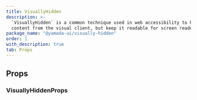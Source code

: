```yaml
---
title: VisuallyHidden
description: >-
  `VisuallyHidden` is a common technique used in web accessibility to hide
  content from the visual client, but keep it readable for screen readers.
package_name: "@yamada-ui/visually-hidden"
order: 1
with_description: true
tab: Props
---
```


## Props

### VisuallyHiddenProps

<PropsCard id="visuallyhidden-_accept" name="_accept" type="CSSUIObject" />

<PropsCard id="visuallyhidden-_active" name="_active" type="CSSUIObject" />

<PropsCard id="visuallyhidden-_after" name="_after" type="CSSUIObject" />

<PropsCard id="visuallyhidden-_anylink" name="_anyLink" type="CSSUIObject" />

<PropsCard id="visuallyhidden-_autofill" name="_autofill" type="CSSUIObject" />

<PropsCard id="visuallyhidden-_backdrop" name="_backdrop" type="CSSUIObject" />

<PropsCard id="visuallyhidden-_before" name="_before" type="CSSUIObject" />

<PropsCard id="visuallyhidden-_between" name="_between" type="CSSUIObject" />

<PropsCard id="visuallyhidden-_blank" name="_blank" type="CSSUIObject" />

<PropsCard id="visuallyhidden-_checked" name="_checked" type="CSSUIObject" />

<PropsCard id="visuallyhidden-_cue" name="_cue" type="CSSUIObject" />

<PropsCard
  id="visuallyhidden-_cueregion"
  name="_cueRegion"
  type="CSSUIObject"
/>

<PropsCard id="visuallyhidden-_dark" name="_dark" type="CSSUIObject" />

<PropsCard id="visuallyhidden-_default" name="_default" type="CSSUIObject" />

<PropsCard id="visuallyhidden-_disabled" name="_disabled" type="CSSUIObject" />

<PropsCard id="visuallyhidden-_empty" name="_empty" type="CSSUIObject" />

<PropsCard id="visuallyhidden-_enabled" name="_enabled" type="CSSUIObject" />

<PropsCard id="visuallyhidden-_end" name="_end" type="CSSUIObject" />

<PropsCard id="visuallyhidden-_even" name="_even" type="CSSUIObject" />

<PropsCard id="visuallyhidden-_expanded" name="_expanded" type="CSSUIObject" />

<PropsCard
  id="visuallyhidden-_fileselector"
  name="_fileSelector"
  type="CSSUIObject"
/>

<PropsCard id="visuallyhidden-_filled" name="_filled" type="CSSUIObject" />

<PropsCard id="visuallyhidden-_first" name="_first" type="CSSUIObject" />

<PropsCard
  id="visuallyhidden-_firstletter"
  name="_firstLetter"
  type="CSSUIObject"
/>

<PropsCard
  id="visuallyhidden-_firstline"
  name="_firstLine"
  type="CSSUIObject"
/>

<PropsCard id="visuallyhidden-_focus" name="_focus" type="CSSUIObject" />

<PropsCard
  id="visuallyhidden-_focusvisible"
  name="_focusVisible"
  type="CSSUIObject"
/>

<PropsCard
  id="visuallyhidden-_focuswithin"
  name="_focusWithin"
  type="CSSUIObject"
/>

<PropsCard
  id="visuallyhidden-_fullscreen"
  name="_fullScreen"
  type="CSSUIObject"
/>

<PropsCard id="visuallyhidden-_grabbed" name="_grabbed" type="CSSUIObject" />

<PropsCard
  id="visuallyhidden-_groupaccept"
  name="_groupAccept"
  type="CSSUIObject"
/>

<PropsCard
  id="visuallyhidden-_groupactive"
  name="_groupActive"
  type="CSSUIObject"
/>

<PropsCard
  id="visuallyhidden-_groupblank"
  name="_groupBlank"
  type="CSSUIObject"
/>

<PropsCard
  id="visuallyhidden-_groupchecked"
  name="_groupChecked"
  type="CSSUIObject"
/>

<PropsCard
  id="visuallyhidden-_groupdisabled"
  name="_groupDisabled"
  type="CSSUIObject"
/>

<PropsCard
  id="visuallyhidden-_groupenabled"
  name="_groupEnabled"
  type="CSSUIObject"
/>

<PropsCard
  id="visuallyhidden-_groupexpanded"
  name="_groupExpanded"
  type="CSSUIObject"
/>

<PropsCard
  id="visuallyhidden-_groupfocus"
  name="_groupFocus"
  type="CSSUIObject"
/>

<PropsCard
  id="visuallyhidden-_groupfocusvisible"
  name="_groupFocusVisible"
  type="CSSUIObject"
/>

<PropsCard
  id="visuallyhidden-_groupfocuswithin"
  name="_groupFocusWithin"
  type="CSSUIObject"
/>

<PropsCard
  id="visuallyhidden-_groupgrabbed"
  name="_groupGrabbed"
  type="CSSUIObject"
/>

<PropsCard
  id="visuallyhidden-_grouphorizontal"
  name="_groupHorizontal"
  type="CSSUIObject"
/>

<PropsCard
  id="visuallyhidden-_grouphover"
  name="_groupHover"
  type="CSSUIObject"
/>

<PropsCard
  id="visuallyhidden-_groupidle"
  name="_groupIdle"
  type="CSSUIObject"
/>

<PropsCard
  id="visuallyhidden-_groupinvalid"
  name="_groupInvalid"
  type="CSSUIObject"
/>

<PropsCard
  id="visuallyhidden-_grouploaded"
  name="_groupLoaded"
  type="CSSUIObject"
/>

<PropsCard
  id="visuallyhidden-_grouploading"
  name="_groupLoading"
  type="CSSUIObject"
/>

<PropsCard
  id="visuallyhidden-_groupoptional"
  name="_groupOptional"
  type="CSSUIObject"
/>

<PropsCard
  id="visuallyhidden-_groupplaceholdershown"
  name="_groupPlaceholderShown"
  type="CSSUIObject"
/>

<PropsCard
  id="visuallyhidden-_grouppressed"
  name="_groupPressed"
  type="CSSUIObject"
/>

<PropsCard
  id="visuallyhidden-_groupreadonly"
  name="_groupReadOnly"
  type="CSSUIObject"
/>

<PropsCard
  id="visuallyhidden-_groupreadwrite"
  name="_groupReadWrite"
  type="CSSUIObject"
/>

<PropsCard
  id="visuallyhidden-_groupreject"
  name="_groupReject"
  type="CSSUIObject"
/>

<PropsCard
  id="visuallyhidden-_grouprequired"
  name="_groupRequired"
  type="CSSUIObject"
/>

<PropsCard
  id="visuallyhidden-_groupselected"
  name="_groupSelected"
  type="CSSUIObject"
/>

<PropsCard
  id="visuallyhidden-_groupuserinvalid"
  name="_groupUserInvalid"
  type="CSSUIObject"
/>

<PropsCard
  id="visuallyhidden-_groupvalid"
  name="_groupValid"
  type="CSSUIObject"
/>

<PropsCard
  id="visuallyhidden-_groupvertical"
  name="_groupVertical"
  type="CSSUIObject"
/>

<PropsCard id="visuallyhidden-_hidden" name="_hidden" type="CSSUIObject" />

<PropsCard id="visuallyhidden-_holiday" name="_holiday" type="CSSUIObject" />

<PropsCard
  id="visuallyhidden-_horizontal"
  name="_horizontal"
  type="CSSUIObject"
/>

<PropsCard id="visuallyhidden-_hover" name="_hover" type="CSSUIObject" />

<PropsCard id="visuallyhidden-_idle" name="_idle" type="CSSUIObject" />

<PropsCard
  id="visuallyhidden-_indeterminate"
  name="_indeterminate"
  type="CSSUIObject"
/>

<PropsCard id="visuallyhidden-_inrange" name="_inRange" type="CSSUIObject" />

<PropsCard id="visuallyhidden-_invalid" name="_invalid" type="CSSUIObject" />

<PropsCard id="visuallyhidden-_last" name="_last" type="CSSUIObject" />

<PropsCard id="visuallyhidden-_light" name="_light" type="CSSUIObject" />

<PropsCard id="visuallyhidden-_link" name="_link" type="CSSUIObject" />

<PropsCard id="visuallyhidden-_loaded" name="_loaded" type="CSSUIObject" />

<PropsCard id="visuallyhidden-_loading" name="_loading" type="CSSUIObject" />

<PropsCard id="visuallyhidden-_marker" name="_marker" type="CSSUIObject" />

<PropsCard
  id="visuallyhidden-_mediadark"
  name="_mediaDark"
  type="CSSUIObject"
/>

<PropsCard
  id="visuallyhidden-_medialight"
  name="_mediaLight"
  type="CSSUIObject"
/>

<PropsCard
  id="visuallyhidden-_mediareducemotion"
  name="_mediaReduceMotion"
  type="CSSUIObject"
/>

<PropsCard id="visuallyhidden-_modal" name="_modal" type="CSSUIObject" />

<PropsCard
  id="visuallyhidden-_nativeactive"
  name="_nativeActive"
  type="CSSUIObject"
/>

<PropsCard
  id="visuallyhidden-_nativechecked"
  name="_nativeChecked"
  type="CSSUIObject"
/>

<PropsCard
  id="visuallyhidden-_nativedisabled"
  name="_nativeDisabled"
  type="CSSUIObject"
/>

<PropsCard
  id="visuallyhidden-_nativefocus"
  name="_nativeFocus"
  type="CSSUIObject"
/>

<PropsCard
  id="visuallyhidden-_nativefocusvisible"
  name="_nativeFocusVisible"
  type="CSSUIObject"
/>

<PropsCard
  id="visuallyhidden-_nativefocuswithin"
  name="_nativeFocusWithin"
  type="CSSUIObject"
/>

<PropsCard
  id="visuallyhidden-_nativehidden"
  name="_nativeHidden"
  type="CSSUIObject"
/>

<PropsCard
  id="visuallyhidden-_nativehover"
  name="_nativeHover"
  type="CSSUIObject"
/>

<PropsCard
  id="visuallyhidden-_nativereadonly"
  name="_nativeReadOnly"
  type="CSSUIObject"
/>

<PropsCard
  id="visuallyhidden-_nativetarget"
  name="_nativeTarget"
  type="CSSUIObject"
/>

<PropsCard
  id="visuallyhidden-_nativevalid"
  name="_nativeValid"
  type="CSSUIObject"
/>

<PropsCard id="visuallyhidden-_notfirst" name="_notFirst" type="CSSUIObject" />

<PropsCard id="visuallyhidden-_notlast" name="_notLast" type="CSSUIObject" />

<PropsCard
  id="visuallyhidden-_nottarget"
  name="_notTarget"
  type="CSSUIObject"
/>

<PropsCard id="visuallyhidden-_odd" name="_odd" type="CSSUIObject" />

<PropsCard id="visuallyhidden-_only" name="_only" type="CSSUIObject" />

<PropsCard id="visuallyhidden-_optional" name="_optional" type="CSSUIObject" />

<PropsCard id="visuallyhidden-_outrange" name="_outRange" type="CSSUIObject" />

<PropsCard id="visuallyhidden-_outside" name="_outside" type="CSSUIObject" />

<PropsCard id="visuallyhidden-_paused" name="_paused" type="CSSUIObject" />

<PropsCard
  id="visuallyhidden-_peeraccept"
  name="_peerAccept"
  type="CSSUIObject"
/>

<PropsCard
  id="visuallyhidden-_peeractive"
  name="_peerActive"
  type="CSSUIObject"
/>

<PropsCard
  id="visuallyhidden-_peerblank"
  name="_peerBlank"
  type="CSSUIObject"
/>

<PropsCard
  id="visuallyhidden-_peerchecked"
  name="_peerChecked"
  type="CSSUIObject"
/>

<PropsCard
  id="visuallyhidden-_peerdisabled"
  name="_peerDisabled"
  type="CSSUIObject"
/>

<PropsCard
  id="visuallyhidden-_peerenabled"
  name="_peerEnabled"
  type="CSSUIObject"
/>

<PropsCard
  id="visuallyhidden-_peerexpanded"
  name="_peerExpanded"
  type="CSSUIObject"
/>

<PropsCard
  id="visuallyhidden-_peerfocus"
  name="_peerFocus"
  type="CSSUIObject"
/>

<PropsCard
  id="visuallyhidden-_peerfocusvisible"
  name="_peerFocusVisible"
  type="CSSUIObject"
/>

<PropsCard
  id="visuallyhidden-_peerfocuswithin"
  name="_peerFocusWithin"
  type="CSSUIObject"
/>

<PropsCard
  id="visuallyhidden-_peergrabbed"
  name="_peerGrabbed"
  type="CSSUIObject"
/>

<PropsCard
  id="visuallyhidden-_peerhorizontal"
  name="_peerHorizontal"
  type="CSSUIObject"
/>

<PropsCard
  id="visuallyhidden-_peerhover"
  name="_peerHover"
  type="CSSUIObject"
/>

<PropsCard id="visuallyhidden-_peeridle" name="_peerIdle" type="CSSUIObject" />

<PropsCard
  id="visuallyhidden-_peerinvalid"
  name="_peerInvalid"
  type="CSSUIObject"
/>

<PropsCard
  id="visuallyhidden-_peerloaded"
  name="_peerLoaded"
  type="CSSUIObject"
/>

<PropsCard
  id="visuallyhidden-_peerloading"
  name="_peerLoading"
  type="CSSUIObject"
/>

<PropsCard
  id="visuallyhidden-_peeroptional"
  name="_peerOptional"
  type="CSSUIObject"
/>

<PropsCard
  id="visuallyhidden-_peerplaceholdershown"
  name="_peerPlaceholderShown"
  type="CSSUIObject"
/>

<PropsCard
  id="visuallyhidden-_peerpressed"
  name="_peerPressed"
  type="CSSUIObject"
/>

<PropsCard
  id="visuallyhidden-_peerreadonly"
  name="_peerReadOnly"
  type="CSSUIObject"
/>

<PropsCard
  id="visuallyhidden-_peerreadwrite"
  name="_peerReadWrite"
  type="CSSUIObject"
/>

<PropsCard
  id="visuallyhidden-_peerreject"
  name="_peerReject"
  type="CSSUIObject"
/>

<PropsCard
  id="visuallyhidden-_peerrequired"
  name="_peerRequired"
  type="CSSUIObject"
/>

<PropsCard
  id="visuallyhidden-_peerselected"
  name="_peerSelected"
  type="CSSUIObject"
/>

<PropsCard
  id="visuallyhidden-_peeruserinvalid"
  name="_peerUserInvalid"
  type="CSSUIObject"
/>

<PropsCard
  id="visuallyhidden-_peervalid"
  name="_peerValid"
  type="CSSUIObject"
/>

<PropsCard
  id="visuallyhidden-_peervertical"
  name="_peerVertical"
  type="CSSUIObject"
/>

<PropsCard id="visuallyhidden-_picture" name="_picture" type="CSSUIObject" />

<PropsCard
  id="visuallyhidden-_placeholder"
  name="_placeholder"
  type="CSSUIObject"
/>

<PropsCard
  id="visuallyhidden-_placeholdershown"
  name="_placeholderShown"
  type="CSSUIObject"
/>

<PropsCard id="visuallyhidden-_playing" name="_playing" type="CSSUIObject" />

<PropsCard id="visuallyhidden-_pressed" name="_pressed" type="CSSUIObject" />

<PropsCard id="visuallyhidden-_print" name="_print" type="CSSUIObject" />

<PropsCard id="visuallyhidden-_readonly" name="_readOnly" type="CSSUIObject" />

<PropsCard
  id="visuallyhidden-_readwrite"
  name="_readWrite"
  type="CSSUIObject"
/>

<PropsCard id="visuallyhidden-_reject" name="_reject" type="CSSUIObject" />

<PropsCard id="visuallyhidden-_required" name="_required" type="CSSUIObject" />

<PropsCard id="visuallyhidden-_ripple" name="_ripple" type="CSSUIObject" />

<PropsCard
  id="visuallyhidden-_scrollbar"
  name="_scrollbar"
  type="CSSUIObject"
/>

<PropsCard
  id="visuallyhidden-_scrollbarbutton"
  name="_scrollbarButton"
  type="CSSUIObject"
/>

<PropsCard
  id="visuallyhidden-_scrollbarcorner"
  name="_scrollbarCorner"
  type="CSSUIObject"
/>

<PropsCard
  id="visuallyhidden-_scrollbarthumb"
  name="_scrollbarThumb"
  type="CSSUIObject"
/>

<PropsCard
  id="visuallyhidden-_scrollbartrack"
  name="_scrollbarTrack"
  type="CSSUIObject"
/>

<PropsCard
  id="visuallyhidden-_scrollbartrackpiece"
  name="_scrollbarTrackPiece"
  type="CSSUIObject"
/>

<PropsCard id="visuallyhidden-_selected" name="_selected" type="CSSUIObject" />

<PropsCard
  id="visuallyhidden-_selection"
  name="_selection"
  type="CSSUIObject"
/>

<PropsCard id="visuallyhidden-_start" name="_start" type="CSSUIObject" />

<PropsCard id="visuallyhidden-_target" name="_target" type="CSSUIObject" />

<PropsCard id="visuallyhidden-_today" name="_today" type="CSSUIObject" />

<PropsCard
  id="visuallyhidden-_userinvalid"
  name="_userInvalid"
  type="CSSUIObject"
/>

<PropsCard id="visuallyhidden-_valid" name="_valid" type="CSSUIObject" />

<PropsCard id="visuallyhidden-_vertical" name="_vertical" type="CSSUIObject" />

<PropsCard id="visuallyhidden-_visited" name="_visited" type="CSSUIObject" />

<PropsCard id="visuallyhidden-_weekend" name="_weekend" type="CSSUIObject" />
